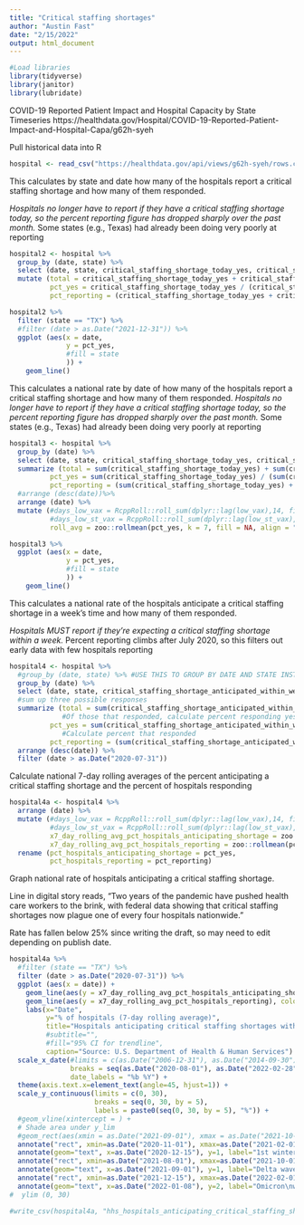```yaml
---
title: "Critical staffing shortages"
author: "Austin Fast"
date: "2/15/2022"
output: html_document
---
```


```r
#Load libraries 
library(tidyverse)
library(janitor)
library(lubridate)
```

COVID-19 Reported Patient Impact and Hospital Capacity by State Timeseries
https://healthdata.gov/Hospital/COVID-19-Reported-Patient-Impact-and-Hospital-Capa/g62h-syeh

Pull historical data into R
```r
hospital <- read_csv("https://healthdata.gov/api/views/g62h-syeh/rows.csv?accessType=DOWNLOAD")
```


This calculates by state and date how many of the hospitals report a critical staffing shortage and how many of them responded.

*Hospitals no longer have to report if they have a critical staffing shortage today, so the percent reporting figure has dropped sharply over the past month. 
*Some states (e.g., Texas) had already been doing very poorly at reporting

```r
hospital2 <- hospital %>% 
  group_by (date, state) %>%
  select (date, state, critical_staffing_shortage_today_yes, critical_staffing_shortage_today_no, critical_staffing_shortage_today_not_reported) %>%
  mutate (total = critical_staffing_shortage_today_yes + critical_staffing_shortage_today_no + critical_staffing_shortage_today_not_reported,
          pct_yes = critical_staffing_shortage_today_yes / (critical_staffing_shortage_today_yes + critical_staffing_shortage_today_no), 
          pct_reporting = (critical_staffing_shortage_today_yes + critical_staffing_shortage_today_no) / total)

hospital2 %>%
  filter (state == "TX") %>%
  #filter (date > as.Date("2021-12-31")) %>%
  ggplot (aes(x = date, 
              y = pct_yes,
              #fill = state
              )) +
    geom_line() 
```

This calculates a national rate by date of how many of the hospitals report a critical staffing shortage and how many of them responded.
*Hospitals no longer have to report if they have a critical staffing shortage today, so the percent reporting figure has dropped sharply over the past month. 
*Some states (e.g., Texas) had already been doing very poorly at reporting

```r
hospital3 <- hospital %>% 
  group_by (date) %>%
  select (date, state, critical_staffing_shortage_today_yes, critical_staffing_shortage_today_no, critical_staffing_shortage_today_not_reported) %>%
  summarize (total = sum(critical_staffing_shortage_today_yes) + sum(critical_staffing_shortage_today_no) + sum(critical_staffing_shortage_today_not_reported),
          pct_yes = sum(critical_staffing_shortage_today_yes) / (sum(critical_staffing_shortage_today_yes) + sum(critical_staffing_shortage_today_no)), 
          pct_reporting = (sum(critical_staffing_shortage_today_yes) + sum(critical_staffing_shortage_today_no)) / total) %>%
  #arrange (desc(date))%>%
  arrange (date) %>% 
  mutate (#days_low_vax = RcppRoll::roll_sum(dplyr::lag(low_vax),14, fill=NA, align="right"),
          #days_low_st_vax = RcppRoll::roll_sum(dplyr::lag(low_st_vax),14, fill=NA, align="right"),
          roll_avg = zoo::rollmean(pct_yes, k = 7, fill = NA, align = "right")* 100) 

hospital3 %>%
  ggplot (aes(x = date, 
              y = pct_yes,
              #fill = state
              )) +
    geom_line() 
```

This calculates a national rate of the hospitals anticipate a critical staffing shortage in a week's time and how many of them responded.

*Hospitals MUST report if they're expecting a critical staffing shortage within a week.
*Percent reporting climbs after July 2020, so this filters out early data with few hospitals reporting
```r
hospital4 <- hospital %>% 
  #group_by (date, state) %>% #USE THIS TO GROUP BY DATE AND STATE INSTEAD OF NATIONAL RATE
  group_by (date) %>%
  select (date, state, critical_staffing_shortage_anticipated_within_week_yes, critical_staffing_shortage_anticipated_within_week_no, critical_staffing_shortage_anticipated_within_week_not_reported) %>%
  #sum up three possible responses 
  summarize (total = sum(critical_staffing_shortage_anticipated_within_week_yes) + sum(critical_staffing_shortage_anticipated_within_week_no) + sum(critical_staffing_shortage_anticipated_within_week_not_reported),
             #Of those that responded, calculate percent responding yes
          pct_yes = sum(critical_staffing_shortage_anticipated_within_week_yes) / (sum(critical_staffing_shortage_anticipated_within_week_yes) + sum(critical_staffing_shortage_anticipated_within_week_no)), 
             #Calculate percent that responded
          pct_reporting = (sum(critical_staffing_shortage_anticipated_within_week_yes) + sum(critical_staffing_shortage_anticipated_within_week_no)) / total) %>%
  arrange (desc(date)) %>%
  filter (date > as.Date("2020-07-31"))
```

Calculate national 7-day rolling averages of the percent anticipating a critical staffing shortage and the percent of hospitals responding 
```r
hospital4a <- hospital4 %>%
  arrange (date) %>% 
  mutate (#days_low_vax = RcppRoll::roll_sum(dplyr::lag(low_vax),14, fill=NA, align="right"),
          #days_low_st_vax = RcppRoll::roll_sum(dplyr::lag(low_st_vax),14, fill=NA, align="right"),
          x7_day_rolling_avg_pct_hospitals_anticipating_shortage = zoo::rollmean(pct_yes, k = 7, fill = NA, align = "right")* 100,
          x7_day_rolling_avg_pct_hospitals_reporting = zoo::rollmean(pct_reporting, k = 7, fill = NA, align = "right")* 100) %>%
  rename (pct_hospitals_anticipating_shortage = pct_yes,
          pct_hospitals_reporting = pct_reporting)
```

Graph national rate of hospitals anticipating a critical staffing shortage.

Line in digital story reads, "Two years of the pandemic have pushed health care workers to the brink, with federal data showing that critical staffing shortages now plague one of every four hospitals nationwide."

Rate has fallen below 25% since writing the draft, so may need to edit depending on publish date.

```r
hospital4a %>%
  #filter (state == "TX") %>%
  filter (date > as.Date("2020-07-31")) %>%
  ggplot (aes(x = date)) +
    geom_line(aes(y = x7_day_rolling_avg_pct_hospitals_anticipating_shortage), color = "darkred") + 
    geom_line(aes(y = x7_day_rolling_avg_pct_hospitals_reporting), color="steelblue", linetype="twodash") +
    labs(x="Date", 
         y="% of hospitals (7-day rolling average)",
         title="Hospitals anticipating critical staffing shortages within a week", 
         #subtitle="", 
         #fill="95% CI for trendline",
         caption="Source: U.S. Department of Health & Human Services") + 
  scale_x_date(#limits = c(as.Date("2006-12-31"), as.Date("2014-09-30")), 
               breaks = seq(as.Date("2020-08-01"), as.Date("2022-02-28"), "month"),
               date_labels = "%b %Y") +
  theme(axis.text.x=element_text(angle=45, hjust=1)) +
  scale_y_continuous(limits = c(0, 30),
                     breaks = seq(0, 30, by = 5), 
                     labels = paste0(seq(0, 30, by = 5), "%")) +
  #geom_vline(xintercept = ) +
  # Shade area under y_lim
  #geom_rect(aes(xmin = as.Date("2021-09-01"), xmax = as.Date("2021-10-01"), ymin = 0, ymax = Inf), 
  annotate("rect", xmin=as.Date("2020-11-01"), xmax=as.Date("2021-02-01"), ymin=0, ymax=Inf, alpha=0.2, fill="red") +
  annotate(geom="text", x=as.Date("2020-12-15"), y=1, label="1st winter wave", size =3) +
  annotate("rect", xmin=as.Date("2021-08-01"), xmax=as.Date("2021-10-01"), ymin=0, ymax=Inf, alpha=0.2, fill="red") +
  annotate(geom="text", x=as.Date("2021-09-01"), y=1, label="Delta wave", size =3) +
  annotate("rect", xmin=as.Date("2021-12-15"), xmax=as.Date("2022-02-01"), ymin=0, ymax=Inf, alpha=0.2, fill="red") +
  annotate(geom="text", x=as.Date("2022-01-08"), y=2, label="Omicron\nwave", size =3) 
#  ylim (0, 30)

#write_csv(hospital4a, "hhs_hospitals_anticipating_critical_staffing_shortages.csv")
```

